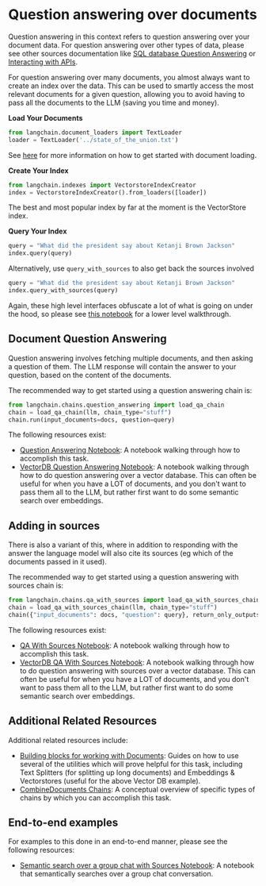 # Question answering over documents

Question answering in this context refers to question answering over your document data.
For question answering over other types of data, please see other sources documentation like [SQL database Question Answering](../tabular) or [Interacting with APIs](../apis).

For question answering over many documents, you almost always want to create an index over the data.
This can be used to smartly access the most relevant documents for a given question, allowing you to avoid having to pass all the documents to the LLM (saving you time and money).

**Load Your Documents**

```python
from langchain.document_loaders import TextLoader
loader = TextLoader('../state_of_the_union.txt')
```

See [here](/docs/modules/data_connection/document_loaders) for more information on how to get started with document loading.

**Create Your Index**

```python
from langchain.indexes import VectorstoreIndexCreator
index = VectorstoreIndexCreator().from_loaders([loader])
```

The best and most popular index by far at the moment is the VectorStore index.

**Query Your Index**

```python
query = "What did the president say about Ketanji Brown Jackson"
index.query(query)
```

Alternatively, use `query_with_sources` to also get back the sources involved

```python
query = "What did the president say about Ketanji Brown Jackson"
index.query_with_sources(query)
```

Again, these high level interfaces obfuscate a lot of what is going on under the hood, so please see [this notebook](/docs/modules/data_connection/getting_started.html) for a lower level walkthrough.

## Document Question Answering

Question answering involves fetching multiple documents, and then asking a question of them.
The LLM response will contain the answer to your question, based on the content of the documents.

The recommended way to get started using a question answering chain is:

```python
from langchain.chains.question_answering import load_qa_chain
chain = load_qa_chain(llm, chain_type="stuff")
chain.run(input_documents=docs, question=query)
```

The following resources exist:

- [Question Answering Notebook](/docs/modules/chains/index_examples/question_answering.html): A notebook walking through how to accomplish this task.
- [VectorDB Question Answering Notebook](/docs/modules/chains/index_examples/vector_db_qa.html): A notebook walking through how to do question answering over a vector database. This can often be useful for when you have a LOT of documents, and you don't want to pass them all to the LLM, but rather first want to do some semantic search over embeddings.

## Adding in sources

There is also a variant of this, where in addition to responding with the answer the language model will also cite its sources (eg which of the documents passed in it used).

The recommended way to get started using a question answering with sources chain is:

```python
from langchain.chains.qa_with_sources import load_qa_with_sources_chain
chain = load_qa_with_sources_chain(llm, chain_type="stuff")
chain({"input_documents": docs, "question": query}, return_only_outputs=True)
```

The following resources exist:

- [QA With Sources Notebook](/docs/modules/chains/index_examples/qa_with_sources.html): A notebook walking through how to accomplish this task.
- [VectorDB QA With Sources Notebook](/docs/modules/chains/index_examples/vector_db_qa_with_sources.html): A notebook walking through how to do question answering with sources over a vector database. This can often be useful for when you have a LOT of documents, and you don't want to pass them all to the LLM, but rather first want to do some semantic search over embeddings.

## Additional Related Resources

Additional related resources include:

- [Building blocks for working with Documents](/docs/modules/data_connection): Guides on how to use several of the utilities which will prove helpful for this task, including Text Splitters (for splitting up long documents) and Embeddings & Vectorstores (useful for the above Vector DB example).
- [CombineDocuments Chains](/docs/modules/chains/documents): A conceptual overview of specific types of chains by which you can accomplish this task.

## End-to-end examples

For examples to this done in an end-to-end manner, please see the following resources:

- [Semantic search over a group chat with Sources Notebook](./semantic-search-over-chat.html): A notebook that semantically searches over a group chat conversation.
